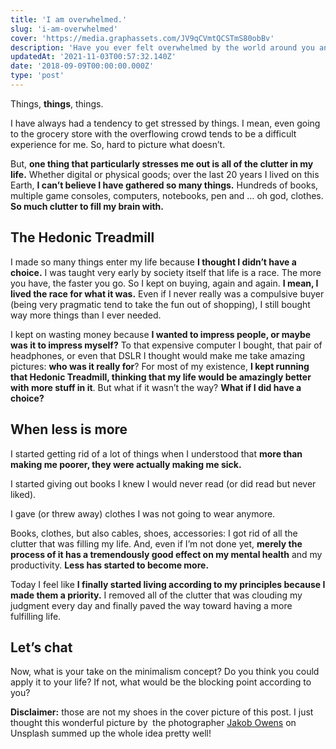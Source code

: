 ```yaml
---
title: 'I am overwhelmed.'
slug: 'i-am-overwhelmed'
cover: 'https://media.graphassets.com/JV9qCVmtQCSTmS80obBv'
description: 'Have you ever felt overwhelmed by the world around you and, most of all, by your own clutter? Well, I have. And, here is how I started to deal with it.'
updatedAt: '2021-11-03T00:57:32.140Z'
date: '2018-09-09T00:00:00.000Z'
type: 'post'
---
```


Things, **things**, things.

I have always had a tendency to get stressed by things. I mean, even going to the grocery store with the overflowing crowd tends to be a difficult experience for me. So, hard to picture what doesn’t.

But, **one thing that particularly stresses me out is all of the clutter in my life.** Whether digital or physical goods; over the last 20 years I lived on this Earth, **I can’t believe I have gathered so many things.** Hundreds of books, multiple game consoles, computers, notebooks, pen and … oh god, clothes. **So much clutter to fill my brain with.**

## The Hedonic Treadmill

I made so many things enter my life because **I thought I didn’t have a choice.** I was taught very early by society itself that life is a race. The more you have, the faster you go. So I kept on buying, again and again. **I mean, I lived the race for what it was.** Even if I never really was a compulsive buyer (being very pragmatic tend to take the fun out of shopping), I still bought way more things than I ever needed.

I kept on wasting money because **I wanted to impress people, or maybe was it to impress myself?** To that expensive computer I bought, that pair of headphones, or even that DSLR I thought would make me take amazing pictures: **who was it really for**? For most of my existence, **I kept running that Hedonic Treadmill, thinking that my life would be amazingly better with more stuff in it**. But what if it wasn’t the way? **What if I did have a choice?**

## When less is more

I started getting rid of a lot of things when I understood that **more than making me poorer, they were actually making me sick.**

I started giving out books I knew I would never read (or did read but never liked).

I gave (or threw away) clothes I was not going to wear anymore.

Books, clothes, but also cables, shoes, accessories: I got rid of all the clutter that was filling my life. And, even if I’m not done yet, **merely the process of it has a tremendously good effect on my mental health** and my productivity. **Less has started to become more.**

Today I feel like **I finally started living according to my principles because I made them a priority.** I removed all of the clutter that was clouding my judgment every day and finally paved the way toward having a more fulfilling life.

## **Let’s chat**

Now, what is your take on the minimalism concept? Do you think you could apply it to your life? If not, what would be the blocking point according to you?

**Disclaimer:** those are not my shoes in the cover picture of this post. I just thought this wonderful picture by  the photographer [Jakob Owens](https://unsplash.com/@jakobowens1?utm_medium=referral&utm_campaign=photographer-credit&utm_content=creditBadge 'Download free do whatever you want high-resolution photos from Jakob Owens') on Unsplash summed up the whole idea pretty well!
